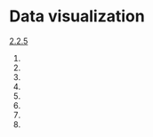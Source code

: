 # Data visualization

[2.2.5](https://r4ds.hadley.nz/data-visualize.html#exercises)

1.
1.
1.
1.
1.
1.
1.
1.
